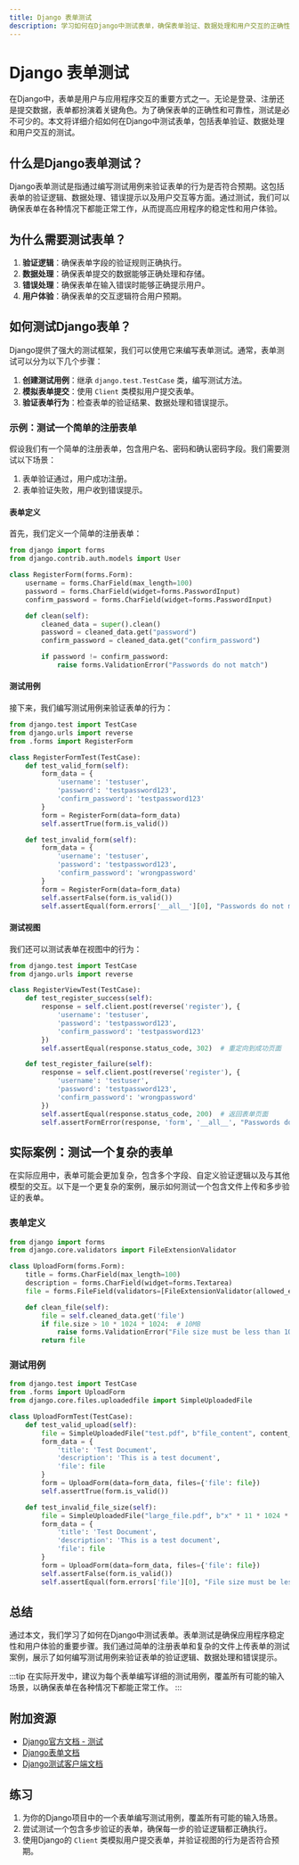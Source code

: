 ```yaml
---
title: Django 表单测试
description: 学习如何在Django中测试表单，确保表单验证、数据处理和用户交互的正确性。本文适合初学者，包含代码示例和实际案例。
---
```


# Django 表单测试

在Django中，表单是用户与应用程序交互的重要方式之一。无论是登录、注册还是提交数据，表单都扮演着关键角色。为了确保表单的正确性和可靠性，测试是必不可少的。本文将详细介绍如何在Django中测试表单，包括表单验证、数据处理和用户交互的测试。

## 什么是Django表单测试？

Django表单测试是指通过编写测试用例来验证表单的行为是否符合预期。这包括表单的验证逻辑、数据处理、错误提示以及用户交互等方面。通过测试，我们可以确保表单在各种情况下都能正常工作，从而提高应用程序的稳定性和用户体验。

## 为什么需要测试表单？

1. **验证逻辑**：确保表单字段的验证规则正确执行。
2. **数据处理**：确保表单提交的数据能够正确处理和存储。
3. **错误处理**：确保表单在输入错误时能够正确提示用户。
4. **用户体验**：确保表单的交互逻辑符合用户预期。

## 如何测试Django表单？

Django提供了强大的测试框架，我们可以使用它来编写表单测试。通常，表单测试可以分为以下几个步骤：

1. **创建测试用例**：继承 `django.test.TestCase` 类，编写测试方法。
2. **模拟表单提交**：使用 `Client` 类模拟用户提交表单。
3. **验证表单行为**：检查表单的验证结果、数据处理和错误提示。

### 示例：测试一个简单的注册表单

假设我们有一个简单的注册表单，包含用户名、密码和确认密码字段。我们需要测试以下场景：

1. 表单验证通过，用户成功注册。
2. 表单验证失败，用户收到错误提示。

#### 表单定义

首先，我们定义一个简单的注册表单：

```python
from django import forms
from django.contrib.auth.models import User

class RegisterForm(forms.Form):
    username = forms.CharField(max_length=100)
    password = forms.CharField(widget=forms.PasswordInput)
    confirm_password = forms.CharField(widget=forms.PasswordInput)

    def clean(self):
        cleaned_data = super().clean()
        password = cleaned_data.get("password")
        confirm_password = cleaned_data.get("confirm_password")

        if password != confirm_password:
            raise forms.ValidationError("Passwords do not match")
```

#### 测试用例

接下来，我们编写测试用例来验证表单的行为：

```python
from django.test import TestCase
from django.urls import reverse
from .forms import RegisterForm

class RegisterFormTest(TestCase):
    def test_valid_form(self):
        form_data = {
            'username': 'testuser',
            'password': 'testpassword123',
            'confirm_password': 'testpassword123'
        }
        form = RegisterForm(data=form_data)
        self.assertTrue(form.is_valid())

    def test_invalid_form(self):
        form_data = {
            'username': 'testuser',
            'password': 'testpassword123',
            'confirm_password': 'wrongpassword'
        }
        form = RegisterForm(data=form_data)
        self.assertFalse(form.is_valid())
        self.assertEqual(form.errors['__all__'][0], "Passwords do not match")
```

#### 测试视图

我们还可以测试表单在视图中的行为：

```python
from django.test import TestCase
from django.urls import reverse

class RegisterViewTest(TestCase):
    def test_register_success(self):
        response = self.client.post(reverse('register'), {
            'username': 'testuser',
            'password': 'testpassword123',
            'confirm_password': 'testpassword123'
        })
        self.assertEqual(response.status_code, 302)  # 重定向到成功页面

    def test_register_failure(self):
        response = self.client.post(reverse('register'), {
            'username': 'testuser',
            'password': 'testpassword123',
            'confirm_password': 'wrongpassword'
        })
        self.assertEqual(response.status_code, 200)  # 返回表单页面
        self.assertFormError(response, 'form', '__all__', "Passwords do not match")
```

## 实际案例：测试一个复杂的表单

在实际应用中，表单可能会更加复杂，包含多个字段、自定义验证逻辑以及与其他模型的交互。以下是一个更复杂的案例，展示如何测试一个包含文件上传和多步验证的表单。

### 表单定义

```python
from django import forms
from django.core.validators import FileExtensionValidator

class UploadForm(forms.Form):
    title = forms.CharField(max_length=100)
    description = forms.CharField(widget=forms.Textarea)
    file = forms.FileField(validators=[FileExtensionValidator(allowed_extensions=['pdf', 'docx'])])

    def clean_file(self):
        file = self.cleaned_data.get('file')
        if file.size > 10 * 1024 * 1024:  # 10MB
            raise forms.ValidationError("File size must be less than 10MB")
        return file
```

### 测试用例

```python
from django.test import TestCase
from .forms import UploadForm
from django.core.files.uploadedfile import SimpleUploadedFile

class UploadFormTest(TestCase):
    def test_valid_upload(self):
        file = SimpleUploadedFile("test.pdf", b"file_content", content_type="application/pdf")
        form_data = {
            'title': 'Test Document',
            'description': 'This is a test document',
            'file': file
        }
        form = UploadForm(data=form_data, files={'file': file})
        self.assertTrue(form.is_valid())

    def test_invalid_file_size(self):
        file = SimpleUploadedFile("large_file.pdf", b"x" * 11 * 1024 * 1024, content_type="application/pdf")
        form_data = {
            'title': 'Test Document',
            'description': 'This is a test document',
            'file': file
        }
        form = UploadForm(data=form_data, files={'file': file})
        self.assertFalse(form.is_valid())
        self.assertEqual(form.errors['file'][0], "File size must be less than 10MB")
```

## 总结

通过本文，我们学习了如何在Django中测试表单。表单测试是确保应用程序稳定性和用户体验的重要步骤。我们通过简单的注册表单和复杂的文件上传表单的测试案例，展示了如何编写测试用例来验证表单的验证逻辑、数据处理和错误提示。

:::tip
在实际开发中，建议为每个表单编写详细的测试用例，覆盖所有可能的输入场景，以确保表单在各种情况下都能正常工作。
:::

## 附加资源

- [Django官方文档 - 测试](https://docs.djangoproject.com/en/stable/topics/testing/)
- [Django表单文档](https://docs.djangoproject.com/en/stable/topics/forms/)
- [Django测试客户端文档](https://docs.djangoproject.com/en/stable/topics/testing/tools/#the-test-client)

## 练习

1. 为你的Django项目中的一个表单编写测试用例，覆盖所有可能的输入场景。
2. 尝试测试一个包含多步验证的表单，确保每一步的验证逻辑都正确执行。
3. 使用Django的 `Client` 类模拟用户提交表单，并验证视图的行为是否符合预期。
